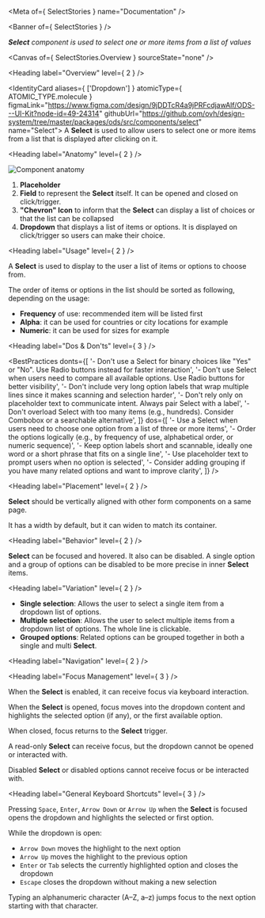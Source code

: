 
<Meta of={ SelectStories } name="Documentation" />

<Banner of={ SelectStories } />

_**Select** component is used to select one or more items from a list of values_

<Canvas of={ SelectStories.Overview } sourceState="none" />

<Heading label="Overview" level={ 2 } />

<IdentityCard aliases={ ['Dropdown'] }
              atomicType={ ATOMIC_TYPE.molecule }
              figmaLink="https://www.figma.com/design/9jDDTcR4a9jPRFcdjawAlf/ODS---UI-Kit?node-id=49-24314"
              githubUrl="https://github.com/ovh/design-system/tree/master/packages/ods/src/components/select"
              name="Select">
  A **Select** is used to allow users to select one or more items from a list that is displayed after clicking on it.
</IdentityCard>

<Heading label="Anatomy" level={ 2 } />

![Component anatomy](components/select/anatomy.png "Component anatomy")

1. **Placeholder**
2. **Field** to represent the **Select** itself. It can be opened and closed on click/trigger.
3. **"Chevron" Icon** to inform that the **Select** can display a list of choices or that the list can be collapsed
4. **Dropdown** that displays a list of items or options. It is displayed on click/trigger so users can make their choice.

<Heading label="Usage" level={ 2 } />

A **Select** is used to display to the user a list of items or options to choose from.

The order of items or options in the list should be sorted as following, depending on the usage:
- **Frequency** of use: recommended item will be listed first
- **Alpha**: it can be used for countries or city locations for example
- **Numeric**: it can be used for sizes for example

<Heading label="Dos & Don'ts" level={ 3 } />

<BestPractices
  donts={[
   '- Don\'t use a Select for binary choices like "Yes" or "No". Use Radio buttons instead for faster interaction',
   '- Don\'t use Select when users need to compare all available options. Use Radio buttons for better visibility',
   '- Don\'t include very long option labels that wrap multiple lines since it makes scanning and selection harder',
   '- Don\'t rely only on placeholder text to communicate intent. Always pair Select with a label',
   '- Don\'t overload Select with too many items (e.g., hundreds). Consider Combobox or a searchable alternative',
  ]}
  dos={[
    '- Use a Select when users need to choose one option from a list of three or more items',
    '- Order the options logically (e.g., by frequency of use, alphabetical order, or numeric sequence)',
    '- Keep option labels short and scannable, ideally one word or a short phrase that fits on a single line',
    '- Use placeholder text to prompt users when no option is selected',
    '- Consider adding grouping if you have many related options and want to improve clarity',
  ]}
/>

<Heading label="Placement" level={ 2 } />

**Select** should be vertically aligned with other form components on a same page.

It has a width by default, but it can widen to match its container.

<Heading label="Behavior" level={ 2 } />

**Select** can be focused and hovered. It also can be disabled. A single option and a group of options can be disabled to be more precise in inner **Select** items.

<Heading label="Variation" level={ 2 } />

- **Single selection**: Allows the user to select a single item from a dropdown list of options.
- **Multiple selection**: Allows the user to select multiple items from a dropdown list of options. The whole line is clickable.
- **Grouped options**: Related options can be grouped together in both a single and multi **Select**.

<Heading label="Navigation" level={ 2 } />

<Heading label="Focus Management" level={ 3 } />

When the **Select** is enabled, it can receive focus via keyboard interaction.

When the **Select** is opened, focus moves into the dropdown content and highlights the selected option (if any), or the first available option.

When closed, focus returns to the **Select** trigger.

A read-only **Select** can receive focus, but the dropdown cannot be opened or interacted with.

Disabled **Select** or disabled options cannot receive focus or be interacted with.

<Heading label="General Keyboard Shortcuts" level={ 3 } />

Pressing `Space`, `Enter`, `Arrow Down` or `Arrow Up` when the **Select** is focused opens the dropdown and highlights the selected or first option.

While the dropdown is open:
* `Arrow Down` moves the highlight to the next option
* `Arrow Up` moves the highlight to the previous option
* `Enter` or `Tab` selects the currently highlighted option and closes the dropdown
* `Escape` closes the dropdown without making a new selection

Typing an alphanumeric character (A–Z, a–z) jumps focus to the next option starting with that character.

